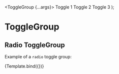 

<Meta title="Components/ToggleGroup/Radio" component={ToggleGroup} />

  <ToggleGroup {...args}>
    <Toggle name="toggles" id="id-1" value="1">
      Toggle 1
    </Toggle>
    <Toggle name="toggles" id="id-2" value="2">
      Toggle 2
    </Toggle>
    <Toggle name="toggles" id="id-3" value="3">
      Toggle 3
    </Toggle>
  </ToggleGroup>
);

# ToggleGroup

## Radio ToggleGroup

Example of a `radio` toggle group:

<Canvas>
  <Story name="Radio" args={{ type: 'radio', name: 'toggles' }}>
    {Template.bind({})}
  </Story>
</Canvas>
